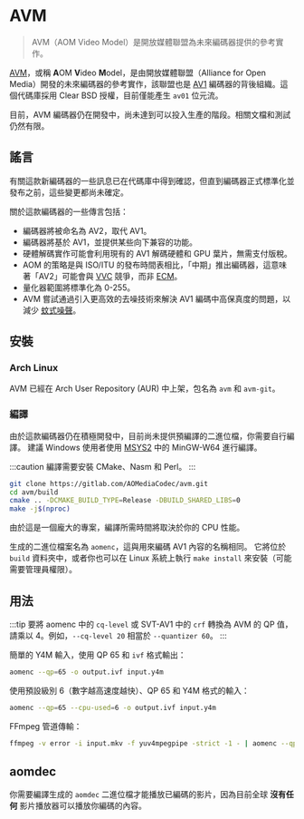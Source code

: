 ﻿---
label: AVM
sidebar_position: 15
---

# AVM

> AVM（AOM Video Model）是開放媒體聯盟為未來編碼器提供的參考實作。

[AVM](https://gitlab.com/AOMediaCodec/avm)，或稱 **A**OM **V**ideo **M**odel，是由開放媒體聯盟（Alliance for Open Media）開發的未來編碼器的參考實作，該聯盟也是 [AV1](../video/AV1.mdx) 編碼器的背後組織。這個代碼庫採用 Clear BSD 授權，目前僅能產生 `av01` 位元流。

目前，AVM 編碼器仍在開發中，尚未達到可以投入生產的階段。相關文檔和測試仍然有限。

## 謠言

有關這款新編碼器的一些訊息已在代碼庫中得到確認，但直到編碼器正式標準化並發布之前，這些變更都尚未確定。

關於這款編碼器的一些傳言包括：

- 編碼器將被命名為 AV2，取代 AV1。
- 編碼器將基於 AV1，並提供某些向下兼容的功能。
- 硬體解碼實作可能會利用現有的 AV1 解碼硬體和 GPU 葉片，無需支付版稅。
- AOM 的策略是與 ISO/ITU 的發布時間表相比，「中期」推出編碼器，這意味著「AV2」可能會與 [VVC](../video/VVC.mdx) 競爭，而非 [ECM](../video/ECM.mdx)。
- 量化器範圍將標準化為 0-255。
- AVM 嘗試通過引入更高效的去噪技術來解決 AV1 編碼中高保真度的問題，以減少 [蚊式噪聲](../introduction/video-artifacts.mdx#mosquito-noise)。

## 安裝

### Arch Linux

AVM 已經在 Arch User Repository (AUR) 中上架，包名為 `avm` 和 `avm-git`。

### 編譯

由於這款編碼器仍在積極開發中，目前尚未提供預編譯的二進位檔，你需要自行編譯。
建議 Windows 使用者使用 [MSYS2](https://msys2.org/) 中的 MinGW-W64 進行編譯。

:::caution
編譯需要安裝 CMake、Nasm 和 Perl。
:::

```bash
git clone https://gitlab.com/AOMediaCodec/avm.git
cd avm/build
cmake .. -DCMAKE_BUILD_TYPE=Release -DBUILD_SHARED_LIBS=0
make -j$(nproc)
```

由於這是一個龐大的專案，編譯所需時間將取決於你的 CPU 性能。

生成的二進位檔案名為 `aomenc`，這與用來編碼 AV1 內容的名稱相同。
它將位於 `build` 資料夾中，或者你也可以在 Linux 系統上執行 `make install` 來安裝（可能需要管理員權限）。

## 用法

:::tip
要將 aomenc 中的 `cq-level` 或 SVT-AV1 中的 `crf` 轉換為 AVM 的 QP 值，請乘以 4。例如，`--cq-level 20` 相當於 `--quantizer 60`。
:::

簡單的 Y4M 輸入，使用 QP 65 和 `ivf` 格式輸出：
```bash
aomenc --qp=65 -o output.ivf input.y4m
```

使用預設級別 6（數字越高速度越快）、QP 65 和 Y4M 格式的輸入：
```bash
aomenc --qp=65 --cpu-used=6 -o output.ivf input.y4m
```

FFmpeg 管道傳輸：
```bash
ffmpeg -v error -i input.mkv -f yuv4mpegpipe -strict -1 - | aomenc --qp=65 --cpu-used=6 -o output.ivf -
```

## aomdec

你需要編譯生成的 `aomdec` 二進位檔才能播放已編碼的影片，因為目前全球 **沒有任何** 影片播放器可以播放你編碼的內容。